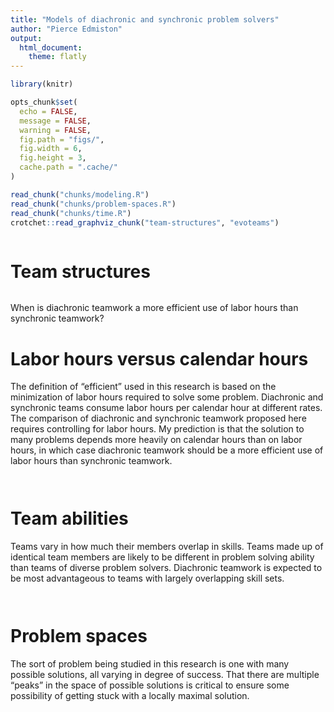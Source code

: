 ```yaml
---
title: "Models of diachronic and synchronic problem solvers"
author: "Pierce Edmiston"
output:
  html_document:
    theme: flatly
---
```


```r
library(knitr)

opts_chunk$set(
  echo = FALSE,
  message = FALSE,
  warning = FALSE,
  fig.path = "figs/",
  fig.width = 6,
  fig.height = 3,
  cache.path = ".cache/"
)

read_chunk("chunks/modeling.R")
read_chunk("chunks/problem-spaces.R")
read_chunk("chunks/time.R")
crotchet::read_graphviz_chunk("team-structures", "evoteams")
```

```r
```

# Team structures

```r
```

When is diachronic teamwork a more efficient use of labor hours than synchronic teamwork?

# Labor hours versus calendar hours

The definition of "efficient" used in this research is based on the minimization of labor hours required to solve some problem. Diachronic and synchronic teams consume labor hours per calendar hour at different rates. The comparison of diachronic and synchronic teamwork proposed here requires controlling for labor hours. My prediction is that the solution to many problems depends more heavily on calendar hours than on labor hours, in which case diachronic teamwork should be a more efficient use of labor hours than synchronic teamwork.

```r
```

```r
```

# Team abilities

Teams vary in how much their members overlap in skills. Teams made up of identical team members are likely to be different in problem solving ability than teams of diverse problem solvers. Diachronic teamwork is expected to be most advantageous to teams with largely overlapping skill sets.

```r
```

```r
```

# Problem spaces

The sort of problem being studied in this research is one with many possible solutions, all varying in degree of success. That there are multiple "peaks" in the space of possible solutions is critical to ensure some possibility of getting stuck with a locally maximal solution.

```r
```
